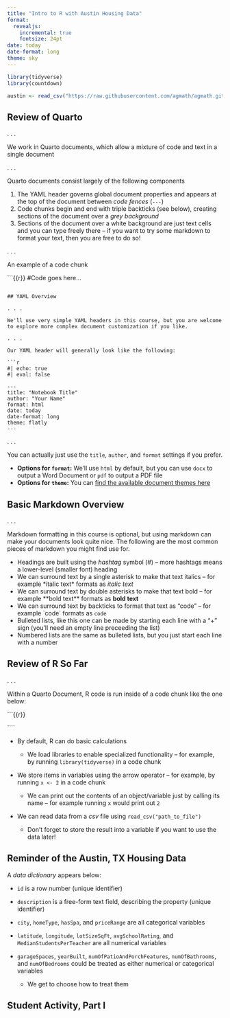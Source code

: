 ```yaml
---
title: "Intro to R with Austin Housing Data"
format: 
  revealjs:
    incremental: true
    fontsize: 24pt
date: today
date-format: long
theme: sky
---
```


```r
library(tidyverse)
library(countdown)

austin <- read_csv("https://raw.githubusercontent.com/agmath/agmath.github.io/master/data/classification/austin_zillow_data.csv")
```

## Review of Quarto

. . . 

We work in Quarto documents, which allow a mixture of code and text in a single document

. . . 

Quarto documents consist largely of the following components

1. The YAML header governs global document properties and appears at the top of the document between *code fences* (`---`)
2. Code chunks begin and end with triple backticks (see below), creating sections of the document over a *grey background*
3. Sections of the document over a white background are just text cells and you can type freely there -- if you want to try some markdown to format your text, then you are free to do so!

. . .

An example of a code chunk

```{{r}}
#Code goes here...

```

## YAML Overview

. . .

We'll use very simple YAML headers in this course, but you are welcome to explore more complex document customization if you like. 

. . .

Our YAML header will generally look like the following:

```r
#| echo: true
#| eval: false

---
title: "Notebook Title"
author: "Your Name"
format: html
date: today
date-format: long
theme: flatly
---
```

. . . 

You can actually just use the `title`, `author`, and `format` settings if you prefer.

+ **Options for `format`:** We'll use `html` by default, but you can use `docx` to output a Word Document or `pdf` to output a PDF file
+ **Options for `theme`:** You can [find the available document themes here](https://quarto.org/docs/output-formats/html-themes.html)

## Basic Markdown Overview

. . . 

Markdown formatting in this course is optional, but using markdown can make your documents look quite nice. The following are the most common pieces of markdown you might find use for.

+ Headings are built using the *hashtag* symbol (\#) -- more hashtags means a lower-level (smaller font) heading
+ We can surround text by a single asterisk to make that text italics -- for example \*italic text\* formats as *italic text*
+ We can surround text by double asterisks to make that text bold -- for example \*\*bold text\*\* formats as **bold text**
+ We can surround text by backticks to format that text as "code" -- for example \`code\` formats as `code`
+ Bulleted lists, like this one can be made by starting each line with a "+" sign (you'll need an empty line preceeding the list)
+ Numbered lists are the same as bulleted lists, but you just start each line with a number

## Review of R So Far

. . . 

Within a Quarto Document, R code is run inside of a code chunk like the one below:

```{{r}}

````

+ By default, R can do basic calculations

  + We load libraries to enable specialized functionality -- for example, by running `library(tidyverse)` in a code chunk

+ We store items in variables using the arrow operator -- for example, by running `x <- 2` in a code chunk

  + We can print out the contents of an object/variable just by calling its name -- for example running `x` would print out `2`

+ We can read data from a *csv* file using `read_csv("path_to_file")`

  + Don't forget to store the result into a variable if you want to use the data later!


## Reminder of the Austin, TX Housing Data

A *data dictionary* appears below:

+ `id` is a row number (unique identifier)
+ `description` is a free-form text field, describing the property (unique identifier)
+ `city`, `homeType`, `hasSpa`, and `priceRange` are all categorical variables
+ `latitude`, `longitude`, `lotSizeSqFt`, `avgSchoolRating`, and `MedianStudentsPerTeacher` are all numerical variables
+ `garageSpaces`, `yearBuilt`, `numOfPatioAndPorchFeatures`, `numOfBathrooms`, and `numOfBedrooms` could be treated as either numerical or categorical variables

  + We get to choose how to treat them

## Student Activity, Part I